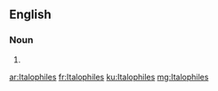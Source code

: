 ==English==

===Noun===
{{head|en|plural}}

# {{plural of|Italophile|lang=en|nocat=1}}

[[ar:Italophiles]]
[[fr:Italophiles]]
[[ku:Italophiles]]
[[mg:Italophiles]]